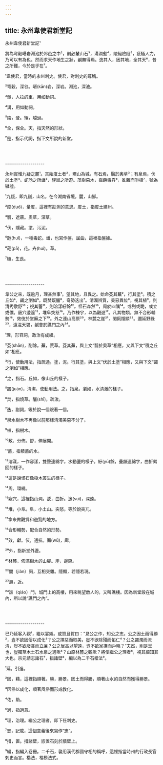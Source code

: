 ```yaml
---
---
---
```

title: 永州韋使君新堂記
---




永州韋使君新堂記¹

將為穹穀嵁岩淵池於郊邑之中²，則必輦山石³，溝澗壑⁴，陵絕險阻⁵，疲極人力，乃可以有為也。然而求天作地生之狀，鹹無得焉。逸其人，因其地，全其天⁶，昔之所難，今於是乎在⁷。

¹韋使君，當時的永州刺史。使君，對刺史的尊稱。

²穹穀，深谷。嵁(kān)岩，深岩。淵池，深池。

³輦，人拉的車，用如動詞。

⁴溝，用如動詞。

⁵陵，登。絕，越過。

⁶全，保全。天，指天然的形狀。

⁷是，指示代詞，指下文所說的新堂。



<br/><br/><br/>--------------------

永州實惟九疑之麓¹。其始度土者²，環山為城。有石焉，翳於奧草³；有泉焉，伏於土塗⁴。蛇虺之所蟠⁵，貍鼠之所遊。茂樹惡木，嘉葩毒卉⁶，亂雜而爭植⁷，號為穢墟。

¹九疑，即九嶷，山名，在今湖南省境。麓，山腳。

²度(duó)，量度，這裡有勘測的意思。度土，指度土建州。

³翳，遮蔽。奧草，深草。

⁴伏，隱藏。塗，污泥。

⁵虺(huǐ)，一種毒蛇。蟠，也寫作盤，屈曲，這裡指盤據。

⁶葩(pā)，花。卉(huì)，草。

⁷植，生長。



<br/><br/><br/>--------------------

韋公之來，既逾月，理甚無事¹。望其地，且異之。始命芟其蕪²，行其塗³。積之丘如⁴，蠲之瀏如⁵。既焚既釃⁶，奇勢迭出⁷。清濁辨質，美惡異位⁸。視其植⁹，則清秀敷舒¹⁰；視其蓄¹¹，則溶漾紆餘¹²。怪石森然¹³，周於四隅¹⁴。或列或跪，或立或僕，竅穴逶邃¹⁵，堆阜突怒¹⁶。乃作棟宇，以為觀遊¹⁷。凡其物類，無不合形輔勢¹⁸，效伎於堂廡之下¹⁹。外之連山高原²⁰，林麓之崖²¹，閑廁隱顯²²。邇延野綠²³，遠混天碧，鹹會於譙門之內²⁴。

¹理，形容詞，政治有成績。

²芟(shān)，削除。蕪，荒草。芟其蕪，與上文“翳於奧草”相應，又與下文“積之丘如”相應。

³行，使動用法，指疏通。塗，泥。行其塗，與上文“伏於土塗”相應，又與下文“蠲之瀏如”相應。

⁴之，指石。丘如，像山丘的樣子。

⁵蠲(juān)，清潔，使動用法。之，指泉。瀏如，水清澈的樣子。

⁶焚，指燒草。釃(shī)，疏浚。

⁷迭，副詞，等於說一個跟著一個。

⁸泉水樹木不再像以前那樣清濁美惡不分了。

⁹植，指樹木。

¹⁰敷，分佈。舒，伸展開。

¹¹蓄，指積蓄的水。

¹²溶漾，一作容漾，雙聲連綿字，水動盪的樣子。紆(yū)餘，疊韻連綿字，曲折縈回的樣子。

¹³這是說怪石像樹木叢生的樣子。

¹⁴周，環繞。

¹⁵竅穴，這裡指山洞。逶，曲折。邃(suì)，深遠。

¹⁶堆，小阜。阜，小土山。突怒，等於說突兀。

¹⁷拿來做觀賞和遊覽的地方。

¹⁸合形輔勢，配合自然的形勢。

¹⁹效，獻。伎，通技。廡(wǔ)，廊。

²⁰外，指新堂外邊。

²¹林麓，佈滿樹木的山腳。崖，邊際。

²²間（jiàn）廁，互相交雜。隱顯，若隱若現。

²³邇，近。

²⁴譙（qiáo）門，城門上的高樓，用來眺望敵人的，又叫譙樓。因為新堂設在城內，所以說“譙門之內”。



<br/><br/><br/>--------------------

已乃延客入觀¹，繼以宴娛。或贊且賀曰：“見公之作，知公之志。公之因土而得勝²，豈不欲因俗以成化³？公之擇惡而取美，豈不欲除殘而佑仁⁴？公之蠲濁而流清，豈不欲廢貪而立廉？公之居高以望遠，豈不欲家撫而戶曉？”夫然，則是堂也，豈獨草木土石水泉之適歟⁵？山原林麓之觀歟？將使繼公之理者⁶，視其細知其大也。宗元請志諸石⁷，措諸壁⁸，編以為二千石楷法⁹。

¹延，引進。

²因，藉，這裡指順著。勝，勝景。因土而得勝，順著山水的自然而獲得勝景。

³因俗以成化，順著風俗而形成教化。

⁴佑，助。

⁵適，指適意。

⁶理，治理。繼公之理者，即下任刺史。

⁷志，記載，這個意義後來寫作“志”。

⁸措，置。措諸壁，嵌置石刻於牆壁上。

⁹編，指編入卷冊。二千石，襲用漢代郡國守相的稱呼，這裡指當時州的行政長官刺史而言。楷法，楷模法式。
